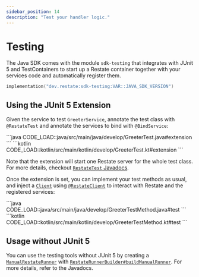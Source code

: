 ```yaml
---
sidebar_position: 14
description: "Test your handler logic."
---
```



# Testing

The Java SDK comes with the module `sdk-testing` that integrates with JUnit 5 and TestContainers to start up a Restate container together with your services code and automatically register them.

```kotlin
implementation("dev.restate:sdk-testing:VAR::JAVA_SDK_VERSION")
```

## Using the JUnit 5 Extension

Given the service to test `GreeterService`, annotate the test class with `@RestateTest` and annotate the services to bind with `@BindService`:

<Tabs groupId="sdk" queryString>
    <TabItem value="java" label="Java">
        ```java
        CODE_LOAD::java/src/main/java/develop/GreeterTest.java#extension
        ```
    </TabItem>
    <TabItem value="kotlin" label="Kotlin">
        ```kotlin
        CODE_LOAD::kotlin/src/main/kotlin/develop/GreeterTest.kt#extension
        ```
    </TabItem>
</Tabs>

Note that the extension will start one Restate server for the whole test class. For more details, checkout [`RestateTest` Javadocs](/javadocs/dev/restate/sdk/testing/RestateRunner.html).

Once the extension is set, you can implement your test methods as usual, and inject a [`Client`](/javadocs/dev/restate/sdk/client/Client.html) using [`@RestateClient`](/javadocs/dev/restate/sdk/testing/RestateClient.html) to interact with Restate and the registered services:

<Tabs groupId="sdk" queryString>
    <TabItem value="java" label="Java">
        ```java
        CODE_LOAD::java/src/main/java/develop/GreeterTestMethod.java#test
        ```
    </TabItem>
    <TabItem value="kotlin" label="Kotlin">
        ```kotlin
        CODE_LOAD::kotlin/src/main/kotlin/develop/GreeterTestMethod.kt#test
        ```
    </TabItem>
</Tabs>

## Usage without JUnit 5

You can use the testing tools without JUnit 5 by creating a [`ManualRestateRunner`](/javadocs/dev/restate/sdk/testing/ManualRestateRunner.html) with [`RestateRunnerBuilder#buildManualRunner`](/javadocs/dev/restate/sdk/testing/RestateRunnerBuilder.html#buildManualRunner()).
For more details, refer to the Javadocs.
